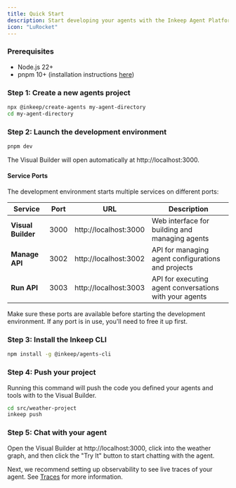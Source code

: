 ```yaml
---
title: Quick Start
description: Start developing your agents with the Inkeep Agent Platform
icon: "LuRocket"    
---
```


### Prerequisites

- Node.js 22+
- pnpm 10+ (installation instructions [here](https://pnpm.io/installation))

### Step 1: Create a new agents project

```bash
npx @inkeep/create-agents my-agent-directory 
cd my-agent-directory
```

### Step 2: Launch the development environment

```bash
pnpm dev
```

The Visual Builder will open automatically at http://localhost:3000.

#### Service Ports

The development environment starts multiple services on different ports:

| Service | Port | URL | Description |
| --- | --- | --- | --- |
| **Visual Builder** | 3000 | http://localhost:3000 | Web interface for building and managing agents |
| **Manage API** | 3002 | http://localhost:3002 | API for managing agent configurations and projects |
| **Run API** | 3003 | http://localhost:3003 | API for executing agent conversations with your agents |

<Note>
Make sure these ports are available before starting the development environment. If any port is in use, you'll need to free it up first.
</Note>

### Step 3: Install the Inkeep CLI

```bash
npm install -g @inkeep/agents-cli
```

### Step 4: Push your project

Running this command will push the code you defined your agents and tools with to the Visual Builder.

```bash
cd src/weather-project
inkeep push
```

### Step 5: Chat with your agent

Open the Visual Builder at http://localhost:3000, click into the weather graph, and then click the "Try It" button to start chatting with the agent.

Next, we recommend setting up observability to see live traces of your agent. See [Traces](/quick-start/traces) for more information.


